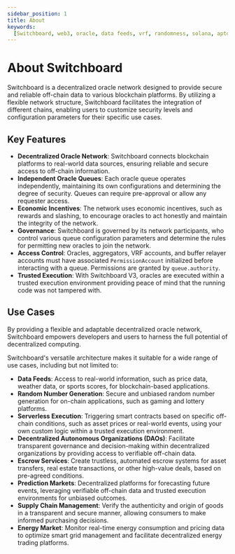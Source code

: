 ```yaml
---
sidebar_position: 1
title: About
keywords:
  [Switchboard, web3, oracle, data feeds, vrf, randomness, solana, aptos, near]
---
```


# About Switchboard

Switchboard is a decentralized oracle network designed to provide secure and
reliable off-chain data to various blockchain platforms. By utilizing a flexible
network structure, Switchboard facilitates the integration of different chains,
enabling users to customize security levels and configuration parameters for
their specific use cases.

## Key Features

- **Decentralized Oracle Network**: Switchboard connects blockchain platforms to
  real-world data sources, ensuring reliable and secure access to off-chain
  information.
- **Independent Oracle Queues**: Each oracle queue operates independently,
  maintaining its own configurations and determining the degree of security.
  Queues can require pre-approval or allow any requester access.
- **Economic Incentives**: The network uses economic incentives, such as rewards
  and slashing, to encourage oracles to act honestly and maintain the integrity
  of the network.
- **Governance**: Switchboard is governed by its network participants, who
  control various queue configuration parameters and determine the rules for
  permitting new oracles to join the network.
- **Access Control**: Oracles, aggregators, VRF accounts, and buffer relayer
  accounts must have associated `PermissionAccount` initialized before
  interacting with a queue. Permissions are granted by `queue.authority`.
- **Trusted Execution**: With Switchboard V3, oracles are executed within a
  trusted execution environment providing peace of mind that the running code
  was not tampered with.

## Use Cases

By providing a flexible and adaptable decentralized oracle network, Switchboard
empowers developers and users to harness the full potential of decentralized
computing.

Switchboard's versatile architecture makes it suitable for a wide range of use
cases, including but not limited to:

- **Data Feeds**: Access to real-world information, such as price data, weather
  data, or sports scores, for blockchain-based applications.
- **Random Number Generation**: Secure and unbiased random number generation for
  on-chain applications, such as gaming and lottery platforms.
- **Serverless Execution**: Triggering smart contracts based on specific
  off-chain conditions, such as asset prices or real-world events, using your
  own custom logic within a trusted execution environment.
- **Decentralized Autonomous Organizations (DAOs)**: Facilitate transparent
  governance and decision-making within decentralized organizations by providing
  access to verifiable off-chain data.
- **Escrow Services**: Create trustless, automated escrow systems for asset
  transfers, real estate transactions, or other high-value deals, based on
  pre-agreed conditions.
- **Prediction Markets**: Decentralized platforms for forecasting future events,
  leveraging verifiable off-chain data and trusted execution environments for
  unbiased outcomes.
- **Supply Chain Management**: Verify the authenticity and origin of goods in a
  transparent and secure manner, allowing consumers to make informed purchasing
  decisions.
- **Energy Market**: Monitor real-time energy consumption and pricing data to
  optimize smart grid management and facilitate decentralized energy trading
  platforms.
